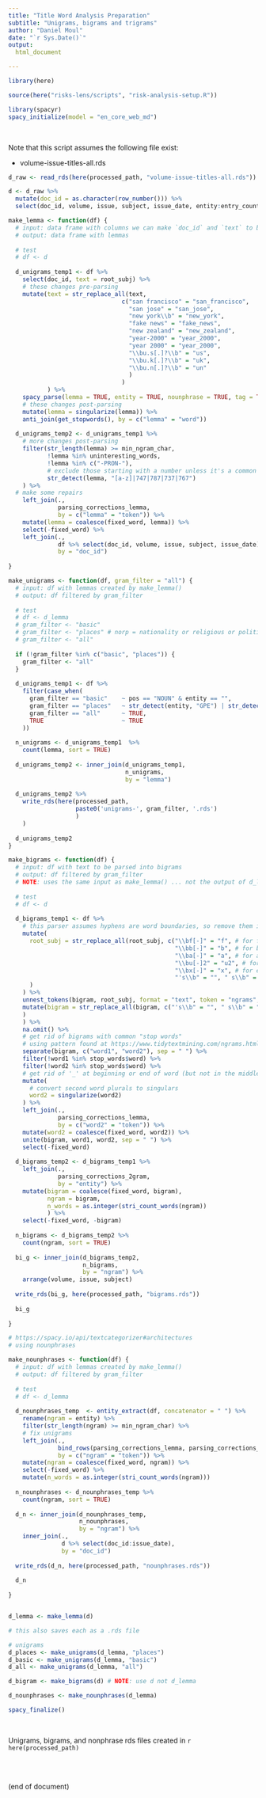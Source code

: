 ```yaml
---
title: "Title Word Analysis Preparation"
subtitle: "Unigrams, bigrams and trigrams"
author: "Daniel Moul"
date: "`r Sys.Date()`"
output:
  html_document

---
```


```r

library(here)

source(here("risks-lens/scripts", "risk-analysis-setup.R"))

library(spacyr)
spacy_initialize(model = "en_core_web_md")

```

<br>

Note that this script assumes the following file exist:

* volume-issue-titles-all.rds

```r

d_raw <- read_rds(here(processed_path, "volume-issue-titles-all.rds"))

d <- d_raw %>%
  mutate(doc_id = as.character(row_number())) %>%
  select(doc_id, volume, issue, subject, issue_date, entity:entry_count) # use root_subj for analysis

```

```r
make_lemma <- function(df) {
  # input: data frame with columns we can make `doc_id` and `text` to be parsed
  # output: data frame with lemmas
  
  # test
  # df <- d
  
  d_unigrams_temp1 <- df %>%
    select(doc_id, text = root_subj) %>%
    # these changes pre-parsing
    mutate(text = str_replace_all(text, 
                                c("san francisco" = "san_francisco",
                                  "san jose" = "san_jose",
                                  "new york\\b" = "new_york",
                                  "fake news" = "fake_news",
                                  "new zealand" = "new_zealand",
                                  "year-2000" = "year_2000",
                                  "year 2000" = "year_2000",
                                  "\\bu.s[.]?\\b" = "us",
                                  "\\bu.k[.]?\\b" = "uk",
                                  "\\bu.n[.]?\\b" = "un"
                                  )
                                ) 
           ) %>%
    spacy_parse(lemma = TRUE, entity = TRUE, nounphrase = TRUE, tag = TRUE) %>%
    # these changes post-parsing
    mutate(lemma = singularize(lemma)) %>% 
    anti_join(get_stopwords(), by = c("lemma" = "word"))
  
  d_unigrams_temp2 <- d_unigrams_temp1 %>%
    # more changes post-parsing
    filter(str_length(lemma) >= min_ngram_char,
           !lemma %in% uninteresting_words,
           !lemma %in% c("-PRON-"),
           # exclude those starting with a number unless it's a common Boeing plane
           str_detect(lemma, "[a-z]|747|787|737|767") 
    ) %>%
  # make some repairs
    left_join(.,
              parsing_corrections_lemma,
              by = c("lemma" = "token")) %>%
    mutate(lemma = coalesce(fixed_word, lemma)) %>%
    select(-fixed_word) %>%
    left_join(.,
              df %>% select(doc_id, volume, issue, subject, issue_date),
              by = "doc_id")
  
}

```


```r
make_unigrams <- function(df, gram_filter = "all") {
  # input: df with lemmas created by make_lemma()
  # output: df filtered by gram_filter
  
  # test
  # df <- d_lemma
  # gram_filter <- "basic"
  # gram_filter <- "places" # norp = nationality or religious or political groups
  # gram_filter <- "all"
  
  if (!gram_filter %in% c("basic", "places")) {
    gram_filter <- "all"
  }
  
  d_unigrams_temp1 <- df %>%
    filter(case_when(
      gram_filter == "basic"    ~ pos == "NOUN" & entity == "",
      gram_filter == "places"   ~ str_detect(entity, "GPE") | str_detect(entity, "LOC") | str_detect(entity, "NORP"),
      gram_filter == "all"      ~ TRUE,
      TRUE                      ~ TRUE
    )) 
  
  n_unigrams <- d_unigrams_temp1  %>%
    count(lemma, sort = TRUE)
  
  d_unigrams_temp2 <- inner_join(d_unigrams_temp1,
                                 n_unigrams,
                                 by = "lemma")
  
  d_unigrams_temp2 %>%
    write_rds(here(processed_path,
                   paste0('unigrams-', gram_filter, '.rds')
                   )
    )
  
  d_unigrams_temp2
}
```


```r

make_bigrams <- function(df) {
  # input: df with text to be parsed into bigrams
  # output: df filtered by gram_filter
  # NOTE: uses the same input as make_lemma() ... not the output of d_lemma like make_unigram()
  
  # test
  # df <- d
  
  d_bigrams_temp1 <- df %>%
    # this parser assumes hyphens are word boundaries, so remove them in plane designations
    mutate(
      root_subj = str_replace_all(root_subj, c("\\bf[-]" = "f", # for fighter planes
                                               "\\bb[-]" = "b", # for bomber planes
                                               "\\ba[-]" = "a", # for attack planes
                                               "\\bu[-]2" = "u2", # for recon planes
                                               "\\bx[-]" = "x", # for experimental planes (with collateral damage)
                                               "'s\\b" = "", " s\\b" = "")
      )
    ) %>%
    unnest_tokens(bigram, root_subj, format = "text", token = "ngrams", n = 2) %>%
    mutate(bigram = str_replace_all(bigram, c("'s\\b" = "", " s\\b" = "")
    )
    ) %>%
    na.omit() %>%
    # get rid of bigrams with common "stop words"
    # using pattern found at https://www.tidytextmining.com/ngrams.html#counting-and-filtering-n-grams
    separate(bigram, c("word1", "word2"), sep = " ") %>%
    filter(!word1 %in% stop_words$word) %>%
    filter(!word2 %in% stop_words$word) %>%
    # get rid of '_' at beginning or end of word (but not in the middle!)
    mutate(
      # convert second word plurals to singulars
      word2 = singularize(word2)
    ) %>%
    left_join(.,
              parsing_corrections_lemma,
              by = c("word2" = "token")) %>%
    mutate(word2 = coalesce(fixed_word, word2)) %>%
    unite(bigram, word1, word2, sep = " ") %>%
    select(-fixed_word)
  
  d_bigrams_temp2 <- d_bigrams_temp1 %>%
    left_join(.,
              parsing_corrections_2gram,
              by = "entity") %>%
    mutate(bigram = coalesce(fixed_word, bigram),
           ngram = bigram,
           n_words = as.integer(stri_count_words(ngram))
           ) %>%
    select(-fixed_word, -bigram)
  
  n_bigrams <- d_bigrams_temp2 %>%
    count(ngram, sort = TRUE)
  
  bi_g <- inner_join(d_bigrams_temp2,
                     n_bigrams,
                     by = "ngram") %>%
    arrange(volume, issue, subject) 
  
  write_rds(bi_g, here(processed_path, "bigrams.rds"))
  
  bi_g
  
}

```

```r
# https://spacy.io/api/textcategorizer#architectures
# using nounphrases

make_nounphrases <- function(df) {
  # input: df with lemmas created by make_lemma()
  # output: df filtered by gram_filter
  
  # test
  # df <- d_lemma
  
  d_nounphrases_temp  <- entity_extract(df, concatenator = " ") %>%
    rename(ngram = entity) %>%
    filter(str_length(ngram) >= min_ngram_char) %>%
    # fix unigrams
    left_join(.,
              bind_rows(parsing_corrections_lemma, parsing_corrections_2gram),
              by = c("ngram" = "token")) %>%
    mutate(ngram = coalesce(fixed_word, ngram)) %>%
    select(-fixed_word) %>%
    mutate(n_words = as.integer(stri_count_words(ngram)))
  
  n_nounphrases <- d_nounphrases_temp %>%
    count(ngram, sort = TRUE)
  
  d_n <- inner_join(d_nounphrases_temp,
                    n_nounphrases,
                    by = "ngram") %>%
    inner_join(.,
               d %>% select(doc_id:issue_date),
               by = "doc_id")
  
  write_rds(d_n, here(processed_path, "nounphrases.rds"))
  
  d_n
  
}



```

```r

d_lemma <- make_lemma(d)

# this also saves each as a .rds file

# unigrams
d_places <- make_unigrams(d_lemma, "places")
d_basic <- make_unigrams(d_lemma, "basic")
d_all <- make_unigrams(d_lemma, "all")

d_bigram <- make_bigrams(d) # NOTE: use d not d_lemma

d_nounphrases <- make_nounphrases(d_lemma)

spacy_finalize()

```

<br>

Unigrams, bigrams, and nonphrase rds files created in `r here(processed_path)`

<br>
<br>

(end of document)